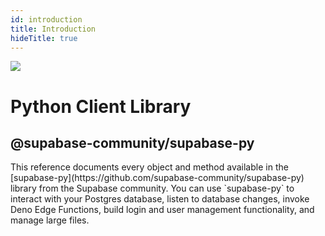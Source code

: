 ```yaml
---
id: introduction
title: Introduction
hideTitle: true
---
```


<div className="flex items-start gap-6 not-prose" id="introduction">
  <img src="/docs/img/icons/menu/reference-python.svg" className="w-8 h-8 rounded" />
  <div className="flex flex-col gap-2">
    <h1 className="text-3xl text-scale-1200 m-0">Python Client Library</h1>
    <h2 className="text-base font-mono text-scale-1100">@supabase-community/supabase-py</h2>
  </div>
</div>

<div className="max-w-xl">
  This reference documents every object and method available in the
  [supabase-py](https://github.com/supabase-community/supabase-py) library from the Supabase
  community. You can use `supabase-py` to interact with your Postgres database, listen to database
  changes, invoke Deno Edge Functions, build login and user management functionality, and manage
  large files.
</div>
